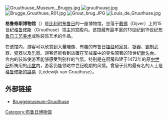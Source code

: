[[File:Gruuthuuse_Museum,_Bruges.jpg|thumb]]
[[File:gruuthuuse.jpg|thumb]]
[[File:Brugge_Gruuthuse_R01.jpg|thumb]]
[[File:Gruut_brug.JPG|thumb]]
[[File:Louis_de_Gruuthuse.jpg|thumb]]

'''格鲁修斯博物馆'''（{{lang-nl|Gruuthuusemuseum}}）是[[比利时|比利时]][[布鲁日|布鲁日]]的一座博物馆，坐落于[[戴佛|戴佛]]（Dijver）上的15世纪[[格鲁修斯|格鲁修斯]]（Gruuthuse）领主的宫殿内。该馆藏有最丰富的13世纪到19世纪[[布鲁日|布鲁日]][[工艺美术|工艺美术]]或称装饰艺术的作品。

在该馆内，游客可以欣赏到大量雕像、有趣的布鲁日[[挂毯|挂毯]]和[[家具|家具]]、银器、[[锡|锡]]制武器、[[瓷器|瓷器]]以及[[乐器|乐器]]。游客还能看到放置在军械库中的臭名昭著的18世纪[[断头台|断头台]]。宫内的装饰使游客能够感受到别样的气氛。特别是在厨房和建于1472年的原[[中世纪|中世纪]]祈祷用的[[小堂|小堂]]内，游客仍能领略中世纪晚期的风情。曾居于此的最有名的人士是[[格鲁修斯的路易|格鲁修斯的路易]]（Lodewijk van Gruuthuse）。


==外部链接==
*[https://web.archive.org/web/20060826020727/http://www.brugge.be/internet/nl/musea/bruggemuseum/Gruuthuse/index.htm Bruggemuseum-Gruuthuse]
{{commonscat|Gruuthuse Museum}}
{{coord|51|12|N|03|13|E|display=title}}

[[Category:布鲁日博物馆|Category:布鲁日博物馆]]